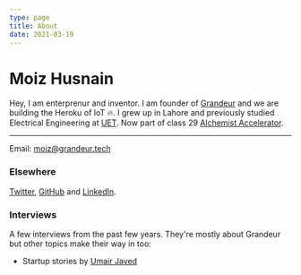 ```yaml
---
type: page
title: About
date: 2021-03-19
---
```


# Moiz Husnain

Hey, I am enterprenur and inventor. I am founder of [Grandeur](https://grandeur.dev) and we are building the Heroku of IoT 🔥. I grew up in Lahore and previously studied Electrical Engineering at [UET](https://uet.edu.pk/). Now part of class 29 [Alchemist Accelerator](https://www.alchemistaccelerator.com/).

---

Email: [moiz@grandeur.tech](mailto://moiz@grandeur.tech)

### Elsewhere
[Twitter](https://twitter.com/moizhusnain), [GitHub](https://github.com/moizhusnain) and [LinkedIn](https://www.linkedin.com/in/moizhusnain/).

### Interviews
A few interviews from the past few years. They're mostly about Grandeur but other topics make their way in too:

- Startup stories by [Umair Javed](https://www.youtube.com/watch?v=Bg0qTHVAUcY)